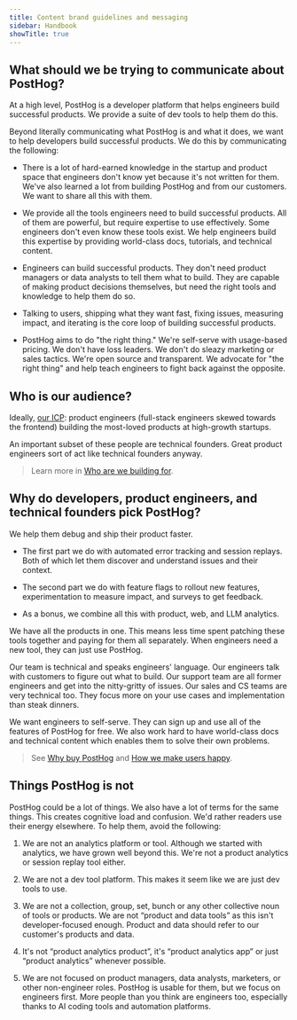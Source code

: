 ```yaml
---
title: Content brand guidelines and messaging
sidebar: Handbook
showTitle: true
---
```


## What should we be trying to communicate about PostHog? 

At a high level, PostHog is a developer platform that helps engineers build successful products. We provide a suite of dev tools to help them do this.

Beyond literally communicating what PostHog is and what it does, we want to help developers build successful products. We do this by communicating the following:

- There is a lot of hard-earned knowledge in the startup and product space that engineers don't know yet because it's not written for them. We've also learned a lot from building PostHog and from our customers. We want to share all this with them.

- We provide all the tools engineers need to build successful products. All of them are powerful, but require expertise to use effectively. Some engineers don't even know these tools exist. We help engineers build this expertise by providing world-class docs, tutorials, and technical content.

- Engineers can build successful products. They don't need product managers or data analysts to tell them what to build. They are capable of making product decisions themselves, but need the right tools and knowledge to help them do so.

- Talking to users, shipping what they want fast, fixing issues, measuring impact, and iterating is the core loop of building successful products.

- PostHog aims to do "the right thing." We're self-serve with usage-based pricing. We don't have loss leaders. We don't do sleazy marketing or sales tactics. We're open source and transparent. We advocate for "the right thing" and help teach engineers to fight back against the opposite.

## Who is our audience?

Ideally, [our ICP](/handbook/who-we-are-building-for): product engineers (full-stack engineers skewed towards the frontend) building the most-loved products at high-growth startups.

An important subset of these people are technical founders. Great product engineers sort of act like technical founders anyway.

> Learn more in [Who are we building for](/handbook/who-we-are-building-for).

## Why do developers, product engineers, and technical founders pick PostHog?

We help them debug and ship their product faster.

- The first part we do with automated error tracking and session replays. Both of which let them discover and understand issues and their context.

- The second part we do with feature flags to rollout new features, experimentation to measure impact, and surveys to get feedback.

- As a bonus, we combine all this with product, web, and LLM analytics.

We have all the products in one. This means less time spent patching these tools together and paying for them all separately. When engineers need a new tool, they can just use PostHog.

Our team is technical and speaks engineers' language. Our engineers talk with customers to figure out what to build. Our support team are all former engineers and get into the nitty-gritty of issues. Our sales and CS teams are very technical too. They focus more on your use cases and implementation than steak dinners.

We want engineers to self-serve. They can sign up and use all of the features of PostHog for free. We also work hard to have world-class docs and technical content which enables them to solve their own problems.

> See [Why buy PostHog](/handbook/growth/sales/why-buy-posthog) and [How we make users happy](/handbook/making-users-happy).

## Things PostHog is not

PostHog could be a lot of things. We also have a lot of terms for the same things. This creates cognitive load and confusion. We'd rather readers use their energy elsewhere. To help them, avoid the following:

1. We are not an analytics platform or tool. Although we started with analytics, we have grown well beyond this. We're not a product analytics or session replay tool either.

2. We are not a dev tool platform. This makes it seem like we are just dev tools to use.

3. We are not a collection, group, set, bunch or any other collective noun of tools or products. We are not “product and data tools” as this isn't developer-focused enough. Product and data should refer to our customer's products and data.

4. It's not “product analytics product”, it's “product analytics app” or just “product analytics” whenever possible.

5. We are not focused on product managers, data analysts, marketers, or other non-engineer roles. PostHog is usable for them, but we focus on engineers first. More people than you think are engineers too, especially thanks to AI coding tools and automation platforms.
